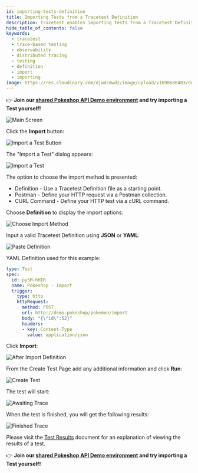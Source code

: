```yaml
---
id: importing-tests-definition
title: Importing Tests from a Tracetest Definition
description: Tracetest enables importing tests from a Tracetest Definition visually in the Tracetest Web UI.
hide_table_of_contents: false
keywords:
  - tracetest
  - trace-based testing
  - observability
  - distributed tracing
  - testing
  - definition
  - import
  - importing
image: https://res.cloudinary.com/djwdcmwdz/image/upload/v1698686403/docs/Blog_Thumbnail_14_rsvkmo.jpg
---
```


👉 **Join our [shared Pokeshop API Demo environment](https://app.tracetest.io/organizations/ttorg_2179a9cd8ba8dfa5/invites/invite_760904a64b4b9dc9/accept) and try importing a Test yourself!**

![Main Screen](../img/main-screen-0.14.png)

Click the **Import** button:

![Import a Test Button](../img/import-test-button-0.14.png)

The "Import a Test" dialog appears:

![Import a Test](../img/import-a-test-0.14.png)

The option to choose the import method is presented:

- Definition - Use a Tracetest Definition file as a starting point.
- Postman - Define your HTTP request via a Postman collection.
- CURL Command - Define your HTTP test via a cURL command.

Choose **Definition** to display the import options:

![Choose Import Method](../img/import-select-method-definition-0.14.png)

Input a valid Tracetest Definition using **JSON** or **YAML**:

![Paste Definition](../img/import-definition-yaml-0.14.png)

YAML Definition used for this example:

```yaml
type: Test
spec:
  id: py5M-hHIR
  name: Pokeshop - Import
  trigger:
    type: http
    httpRequest:
      method: POST
      url: http://demo-pokeshop/pokemon/import
      body: "{\"id\":52}"
      headers:
      - key: Content-Type
        value: application/json
```

Click **Import**:

![After Import Definition](../img/import-definition-create-0.14.png)

From the Create Test Page add any additional information and click **Run**:

![Create Test](../img/provide-addl-information-0.14.png)

The test will start:

![Awaiting Trace](../img/awaiting-trace-0.14.png)

When the test is finished, you will get the following results:

![Finished Trace](../img/finished-trace-0.14.png)

Please visit the [Test Results](/web-ui/test-results) document for an explanation of viewing the results of a test.

👉 **Join our [shared Pokeshop API Demo environment](https://app.tracetest.io/organizations/ttorg_2179a9cd8ba8dfa5/invites/invite_760904a64b4b9dc9/accept) and try importing a Test yourself!**